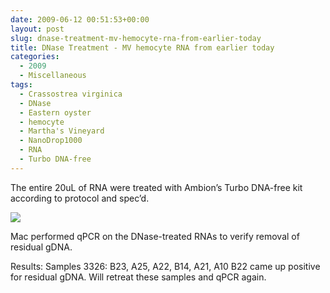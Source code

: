 ```yaml
---
date: 2009-06-12 00:51:53+00:00
layout: post
slug: dnase-treatment-mv-hemocyte-rna-from-earlier-today
title: DNase Treatment - MV hemocyte RNA from earlier today
categories:
  - 2009
  - Miscellaneous
tags:
  - Crassostrea virginica
  - DNase
  - Eastern oyster
  - hemocyte
  - Martha's Vineyard
  - NanoDrop1000
  - RNA
  - Turbo DNA-free
---
```


The entire 20uL of RNA were treated with Ambion's Turbo DNA-free kit according to protocol and spec'd.

![](https://eagle.fish.washington.edu/Arabidopsis/RNA%20Spec%20Readings/20090611%20DNased%20RNA%20SJW.jpg)

Mac performed qPCR on the DNase-treated RNAs to verify removal of residual gDNA.

Results: Samples 3326: B23, A25, A22, B14, A21, A10 B22 came up positive for residual gDNA. Will retreat these samples and qPCR again.
